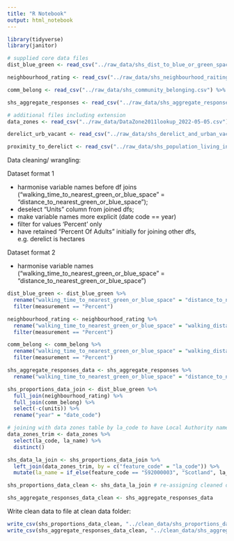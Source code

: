 ```yaml
---
title: "R Notebook"
output: html_notebook
---
```


```r
library(tidyverse)
library(janitor)

```


```r
# supplied core data files
dist_blue_green <- read_csv("../raw_data/shs_dist_to_blue_or_green_space.csv") %>% clean_names()

neighbourhood_rating <- read_csv("../raw_data/shs_neighbourhood_raiting.csv") %>% clean_names()

comm_belong <- read_csv("../raw_data/shs_community_belonging.csv") %>% clean_names()

shs_aggregate_responses <- read_csv("../raw_data/shs_aggregate_responses.csv")

# additional files including extension
data_zones <- read_csv("../raw_data/DataZone2011lookup_2022-05-05.csv") %>% clean_names() # geography lookup tables 

derelict_urb_vacant <- read_csv("../raw_data/shs_derelict_and_urban_vacant_land.csv") %>% clean_names()

proximity_to_derelict <- read_csv("../raw_data/shs_population_living_in_close_proximity_to_a_derelict_site.csv") %>% clean_names()

```
Data cleaning/ wrangling: 

Dataset format 1

- harmonise variable names before df joins ("walking_time_to_nearest_green_or_blue_space" = "distance_to_nearest_green_or_blue_space");
- deselect "Units" column from joined dfs;
- make variable names more explicit (date code == year)
- filter for values 'Percent' only
- have retained "Percent Of Adults" initially for joining other dfs, e.g. derelict is hectares

Dataset format 2

- harmonise variable names ("walking_time_to_nearest_green_or_blue_space" = "distance_to_nearest_green_or_blue_space")

```r
dist_blue_green <- dist_blue_green %>% 
  rename("walking_time_to_nearest_green_or_blue_space" = "distance_to_nearest_green_or_blue_space") %>% 
  filter(measurement == "Percent")

neighbourhood_rating <- neighbourhood_rating %>% 
  rename("walking_time_to_nearest_green_or_blue_space" = "walking_distance_to_nearest_greenspace") %>% 
  filter(measurement == "Percent")

comm_belong <- comm_belong %>% 
  rename("walking_time_to_nearest_green_or_blue_space" = "walking_distance_to_nearest_greenspace") %>% 
  filter(measurement == "Percent")

shs_aggregate_responses_data <- shs_aggregate_responses %>% 
  rename("walking_time_to_nearest_green_or_blue_space" = "distance_to_nearest_green_space") 

```

```r
shs_proportions_data_join <- dist_blue_green %>% 
  full_join(neighbourhood_rating) %>% 
  full_join(comm_belong) %>% 
  select(-c(units)) %>%
  rename("year" = "date_code")

```

```r
# joining with data zones table by la_code to have Local Authority names
data_zones_trim <- data_zones %>% 
  select(la_code, la_name) %>% 
  distinct()

shs_data_la_join <- shs_proportions_data_join %>% 
  left_join(data_zones_trim, by = c("feature_code" = "la_code")) %>% 
  mutate(la_name = if_else(feature_code == "S92000003", "Scotland", la_name)) 

shs_proportions_data_clean <- shs_data_la_join # re-assigning cleaned data to explicit object

shs_aggregate_responses_data_clean <- shs_aggregate_responses_data

```

Write clean data to file at clean data folder:

```r
write_csv(shs_proportions_data_clean, "../clean_data/shs_proportions_data_clean.csv")
write_csv(shs_aggregate_responses_data_clean, "../clean_data/shs_aggregate_responses_data_clean.csv")

```
